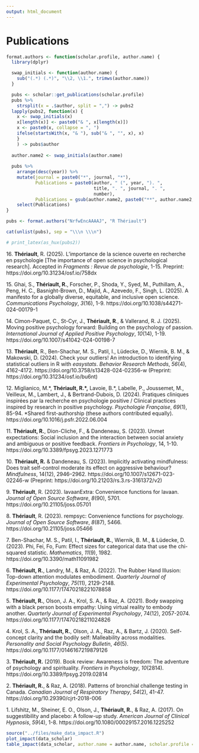 ```yaml
---
output: html_document
---
```


\scriptsize
\setlength{\parindent}{-0.2in}
\setlength{\leftskip}{0.2in}
<!-- \setlength{\parskip}{8pt} -->

# Publications

```r
format.authors <- function(scholar.profile, author.name) {
  library(dplyr)

  swap_initials <- function(author.name) {
    sub("(.*) (.*)", "\\2, \\1.", trimws(author.name))
  }

  pubs <- scholar::get_publications(scholar.profile)
  pubs %>% 
    strsplit(x = .$author, split = ",") -> pubs2
  lapply(pubs2, function(x) {
    x <- swap_initials(x)
    x[length(x)] <- paste0("& ", x[length(x)])
    x <- paste0(x, collapse = ", ")
    ifelse(startsWith(x, "& "), sub("& ", "", x), x)
    }
    ) -> pubs$author
  
  author.name2 <- swap_initials(author.name)
  
  pubs %>% 
    arrange(desc(year)) %>%
    mutate(journal = paste0("*", journal, "*"),
           Publications = paste0(author, " (", year, "). ", 
                                 title, ". ", journal, ". ", 
                                 number),
           Publications = gsub(author.name2, paste0("**", author.name2, "**"), Publications)) %>% 
    select(Publications)
}

pubs <- format.authors("NrfwEncAAAAJ", "R Thériault")

cat(unlist(pubs), sep = "\\\n \\\n")

```

```r
# print_latex(as_hux(pubs2))
```

16\. **Thériault**, R. (2025). L’importance de la science ouverte en recherche en psychologie [The importance of open science in psychological research]. Accepted in *Fragments : Revue de psychologie*, 1-15. Preprint: https://doi.org/10.31234/osf.io/758dx

15\. Ghai, S., **Thériault, R.**, Forscher, P., Shoda, Y., Syed, M., Puthillam, A., Peng, H. C., Basnight-Brown, D., Majid, A., Azevedo, F., Singh, L. (2025). A manifesto for a globally diverse, equitable, and inclusive open science. *Communications Psychology*, *3*(16), 1-9. https://doi.org/10.1038/s44271-024-00179-1

14\. Cimon-Paquet, C., St-Cyr, J., **Thériault, R**., & Vallerand, R. J. (2025). Moving positive psychology forward: Building on the psychology of passion. *International Journal of Applied Positive Psychology*, *10*(14), 1-19. https://doi.org/10.1007/s41042-024-00198-7

13\. **Thériault**, R., Ben-Shachar, M. S., Patil, I., Lüdecke, D., Wiernik, B. M., & Makowski, D. (2024). Check your outliers! An introduction to identifying statistical outliers in R with *easystats*. *Behavior Research Methods*, *56*(4), 4162-4172. https://doi.org/10.3758/s13428-024-02356-w (Preprint: https://doi.org/10.31234/osf.io/bu6nt)

12\. Miglianico, M.\*, **Thériault, R.\*,** Lavoie, B.\*, Labelle, P., Joussemet, M., Veilleux, M., Lambert, J., & Bertrand-Dubois, D. (2024). Pratiques cliniques inspirées par la recherche en psychologie positive / Clinical practices inspired by research in positive psychology. *Psychologie Française*, *69*(1), 85-94. \*Shared first-authorship (these authors contributed equally). https://doi.org/10.1016/j.psfr.2022.06.004

11\. **Thériault, R.**, Dion-Cliche, F., & Dandeneau, S. (2023). Unmet expectations: Social inclusion and the interaction between social anxiety and ambiguous or positive feedback. *Frontiers in Psychology*, 14, 1-10. https://doi.org/10.3389/fpsyg.2023.1271773

10\. **Thériault, R.** & Dandeneau, S. (2023). Implicitly activating mindfulness: Does trait self-control moderate its effect on aggressive behaviour? *Mindfulness*, 14(12), 2946–2962. https://doi.org/10.1007/s12671-023-02246-w (Preprint: https://doi.org/10.21203/rs.3.rs-3161372/v2)

9\. **Thériault**, R. (2023). lavaanExtra: Convenience functions for lavaan. *Journal of Open Source Software*, *8*(90), 5701. https://doi.org/10.21105/joss.05701

8\. **Thériault**, R. (2023). rempsyc: Convenience functions for psychology. *Journal of Open Source Software*, *8*(87), 5466. https://doi.org/10.21105/joss.05466

7\. Ben-Shachar, M. S., Patil, I., **Thériault, R.**, Wiernik, B. M., & Lüdecke, D. (2023). Phi, Fei, Fo, Fum: Effect sizes for categorical data that use the chi-squared statistic. *Mathematics*, *11*(9), 1982. https://doi.org/10.3390/math11091982

6\. **Thériault, R.**, Landry, M., & Raz, A. (2022). The Rubber Hand Illusion: Top-down attention modulates embodiment. *Quarterly Journal of Experimental Psychology*, *75*(11), 2129-2148. https://doi.org/10.1177/17470218221078858

5\. **Thériault, R.**, Olson, J. A., Krol, S. A., & Raz, A. (2021). Body swapping with a black person boosts empathy: Using virtual reality to embody another. *Quarterly Journal of Experimental Psychology*, 74(12), 2057-2074. https://doi.org/10.1177/17470218211024826

4\. Krol, S. A., **Thériault, R.**, Olson, J. A., Raz, A., & Bartz, J. (2020). Self-concept clarity and the bodily self: Malleability across modalities. *Personality and Social Psychology Bulletin*, *46*(5). https://doi.org/10.1177/0146167219879126

3\. **Thériault, R.** (2019). Book review: Awareness is freedom: The adventure of psychology and spirituality. *Frontiers in Psychology*, *10*(2814)*.* https://doi.org/10.3389/fpsyg.2019.02814

2\. **Thériault, R.**, & Raz, A. (2018). Patterns of bronchial challenge testing in Canada. *Canadian Journal of Respiratory Therapy*, *54*(2), 41-47. https://doi.org/10.29390/cjrt-2018-006

1\. Lifshitz, M., Sheiner, E. O., Olson, J., **Thériault, R.**, & Raz, A. (2017). On suggestibility and placebo: A follow-up study. *American Journal of Clinical Hypnosis*, *59*(4), 1-8. https://doi.org/10.1080/00029157.2016.1225252

```r

source("../files/make_data_impact.R")
plot_impact(data_scholar)
table_impact(data_scholar, author.name = author.name, scholar.profile = scholar.profile)

```

<!-- # Non-Peer-Reviewed Publications -->

<!-- **Thériault, R.** (2023). Bonnes pratiques et science ouverte : Un document d'accompagnement au PRD. <https://remi-theriault.com/files/science_ouverte2023.pdf> -->

<!-- **Thériault, R.**, Masson, R., & Dandeneau, S. (in preparation). Is the Mind More Powerful Than the Heart? A Randomized Controlled Trial of Two Loving-Kindness Interventions. -->

<!-- **Thériault, R.**, Dandeneau, S., & Baldwin, M. (in preparation). All in a smiling face: The attentional benefits of dynamic attention training for low self-esteem individuals. -->

<!-- **Thériault, R.**, Landry, M., Mattuck, S., and Raz, A. (in preparation). The Rubber Hand Illusion: Does cognitive load affect EEG & electrodermal activity? -->

<!-- **Thériault, R.**, Corber, L., MacLean, C. W., Napoleon, J.-S., Olson, J., Turkakin, E., & Raz, A. (in preparation). Suggestion affects subjective breathlessness but not objective pulmonary function. -->

<!-- **Thériault, R.** (2018). *Comparing the effects of mental and embodied perspective-taking* (Master's thesis). McGill University, Montréal, Québec, Canada. -->

<!-- **Thériault, R.** (2016). *Exploring cognitive dimensions of body ownership* (Bachelor's thesis). McGill University, Montréal, Québec, Canada. -->

<!-- **Thériault, R.**, Baron, A., & Cowell, B.(2012). *Comment les activités artistiques peuvent développer l'estime de soi chez les jeunes marginalisés : une intervention en cirque social à la maison des jeunes Kekpart* (Collegial thesis). Cégep Édouard-Montpetit, Longueuil, Québec, Canada. -->